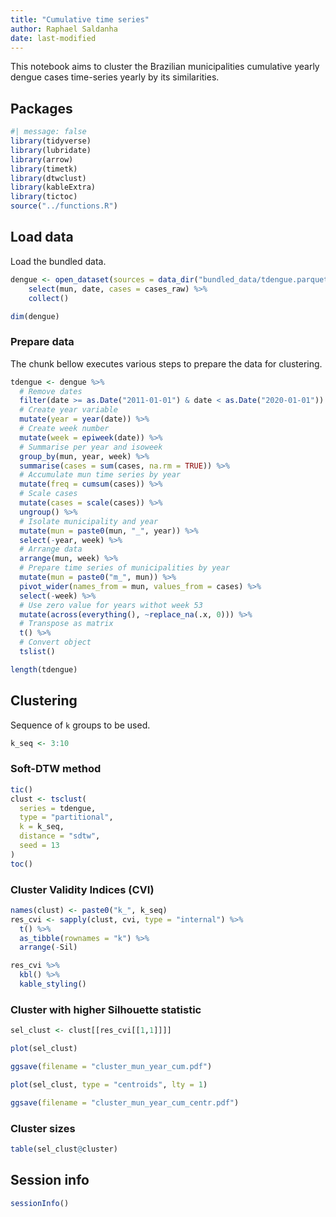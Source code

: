 ```yaml
---
title: "Cumulative time series"
author: Raphael Saldanha
date: last-modified
---
```


This notebook aims to cluster the Brazilian municipalities cumulative yearly dengue cases time-series yearly by its similarities.

## Packages

```r
#| message: false
library(tidyverse)
library(lubridate)
library(arrow)
library(timetk)
library(dtwclust)
library(kableExtra)
library(tictoc)
source("../functions.R")
```

## Load data

Load the bundled data.

```r
dengue <- open_dataset(sources = data_dir("bundled_data/tdengue.parquet")) %>%
    select(mun, date, cases = cases_raw) %>%
    collect()

dim(dengue)
```

### Prepare data

The chunk bellow executes various steps to prepare the data for clustering.

```r
tdengue <- dengue %>%
  # Remove dates
  filter(date >= as.Date("2011-01-01") & date < as.Date("2020-01-01")) %>%
  # Create year variable
  mutate(year = year(date)) %>%
  # Create week number
  mutate(week = epiweek(date)) %>%
  # Summarise per year and isoweek
  group_by(mun, year, week) %>%
  summarise(cases = sum(cases, na.rm = TRUE)) %>%
  # Accumulate mun time series by year
  mutate(freq = cumsum(cases)) %>%
  # Scale cases
  mutate(cases = scale(cases)) %>%
  ungroup() %>%
  # Isolate municipality and year
  mutate(mun = paste0(mun, "_", year)) %>%
  select(-year, week) %>%
  # Arrange data
  arrange(mun, week) %>%
  # Prepare time series of municipalities by year
  mutate(mun = paste0("m_", mun)) %>%
  pivot_wider(names_from = mun, values_from = cases) %>%
  select(-week) %>%
  # Use zero value for years withot week 53
  mutate(across(everything(), ~replace_na(.x, 0))) %>%
  # Transpose as matrix
  t() %>%
  # Convert object
  tslist()
```

```r
length(tdengue)
```

## Clustering

Sequence of `k` groups to be used.

```r
k_seq <- 3:10
```

### Soft-DTW method

```r
tic()
clust <- tsclust(
  series = tdengue, 
  type = "partitional", 
  k = k_seq,
  distance = "sdtw",
  seed = 13
)
toc()
```

### Cluster Validity Indices (CVI)

```r
names(clust) <- paste0("k_", k_seq)
res_cvi <- sapply(clust, cvi, type = "internal") %>% 
  t() %>%
  as_tibble(rownames = "k") %>%
  arrange(-Sil)

res_cvi %>%
  kbl() %>%
  kable_styling()
```

### Cluster with higher Silhouette statistic

```r
sel_clust <- clust[[res_cvi[[1,1]]]]
```

```r
plot(sel_clust)
```

```r
ggsave(filename = "cluster_mun_year_cum.pdf")
```

```r
plot(sel_clust, type = "centroids", lty = 1)
```

```r
ggsave(filename = "cluster_mun_year_cum_centr.pdf")
```

### Cluster sizes

```r
table(sel_clust@cluster)
```

## Session info

```r
sessionInfo()
```
